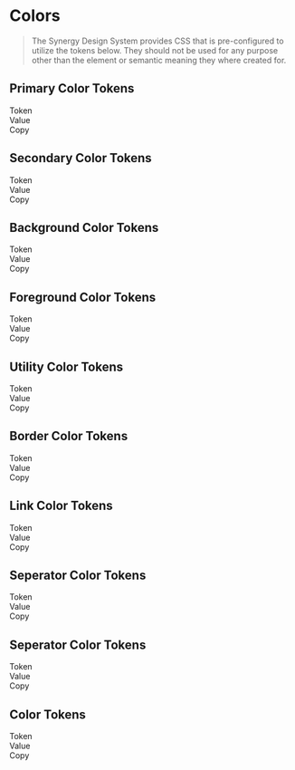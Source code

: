 
<Meta title="Synergy Design System/Developer Docs/Tokens/Color"/>

# Colors

> The Synergy Design System provides CSS that is pre-configured to utilize the tokens below. They should not be used for any purpose other than the element or semantic meaning they where created for.

## Primary Color Tokens

<div className="table token margin-top">
  <div>
    <div>Token</div>
    <div>Value</div>
    <div>Copy</div>
  </div>
  <TokenList tokens={theme.semantic.color.primary} prefix="--sds-semantic-color-primary"></TokenList>
</div>

## Secondary Color Tokens

<div className="table token margin-top">
  <div>
    <div>Token</div>
    <div>Value</div>
    <div>Copy</div>
  </div>
  <TokenList tokens={theme.semantic.color.secondary} prefix="--sds-semantic-color-secondary"></TokenList>
</div>

## Background Color Tokens

<div className="table token margin-top">
  <div>
    <div>Token</div>
    <div>Value</div>
    <div>Copy</div>
  </div>
  <TokenList tokens={theme.semantic.color.background} prefix="--sds-semantic-color-background"></TokenList>
</div>

## Foreground Color Tokens

<div className="table token margin-top">
  <div>
    <div>Token</div>
    <div>Value</div>
    <div>Copy</div>
  </div>
  <TokenList tokens={theme.semantic.color.foreground} prefix="--sds-semantic-color-foreground"></TokenList>
</div>

## Utility Color Tokens

<div className="table token margin-top">
  <div>
    <div>Token</div>
    <div>Value</div>
    <div>Copy</div>
  </div>
  <TokenRow k="default" value={theme.semantic.color.success.default} prefix="--sds-semantic-color-success-default"></TokenRow>
  <TokenRow k="default" value={theme.semantic.color.error.default} prefix="--sds-semantic-color-error-default"></TokenRow>
  <TokenRow k="default" value={theme.semantic.color.warning.default} prefix="--sds-semantic-color-warning-default"></TokenRow>
  <TokenRow k="default" value={theme.semantic.color.informative.default} prefix="--sds-semantic-color-informative-default"></TokenRow>
</div>

## Border Color Tokens

<div className="table token margin-top">
  <div>
    <div>Token</div>
    <div>Value</div>
    <div>Copy</div>
  </div>
  <TokenList tokens={theme.semantic.color.border} prefix="--sds-semantic-color-border"></TokenList>
</div>

## Link Color Tokens

<div className="table token margin-top">
  <div>
    <div>Token</div>
    <div>Value</div>
    <div>Copy</div>
  </div>
  <TokenList tokens={theme.semantic.color.link} prefix="--sds-semantic-color-link"></TokenList>
</div>

## Seperator Color Tokens

<div className="table token margin-top">
  <div>
    <div>Token</div>
    <div>Value</div>
    <div>Copy</div>
  </div>
  <TokenList tokens={theme.semantic.color.seperator} prefix="--sds-semantic-color-seperator"></TokenList>
</div>

## Seperator Color Tokens

<div className="table token margin-top">
  <div>
    <div>Token</div>
    <div>Value</div>
    <div>Copy</div>
  </div>
  <TokenList tokens={theme.semantic.color.seperator} prefix="--sds-semantic-color-seperator"></TokenList>
</div>

## Color Tokens

<div className="table token margin-top">
  <div>
    <div>Token</div>
    <div>Value</div>
    <div>Copy</div>
  </div>
  <TokenList tokens={theme.theme.color} prefix="--sds-theme-color"></TokenList>
</div>
